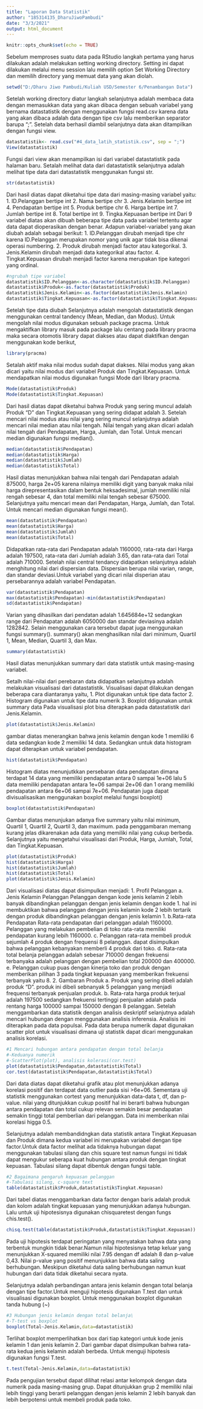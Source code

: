 ---
title: "Laporan Data Statistik"
author: "185314135_DharuJiwoPambudi"
date: "3/3/2021"
output: html_document
---

```{r setup, include=FALSE}
knitr::opts_chunk$set(echo = TRUE)
```

Sebelum memproses suatu data pada RStudio langkah pertama yang harus dilakukan adalah melakukan setting working directory. Setting ini dapat dilakukan melalui menu session lalu memilih option Set Working Directory dan memilih directory yang memuat data yang akan diolah.
```{r}
setwd("D:/Dharu Jiwo Pambudi/Kuliah USD/Semester 6/Penambangan Data")
```
Setelah working directory diatur langkah selanjutnya adalah membaca data dengan memasukkan data yang akan dibaca dengan sebuah variabel yang bernama datastatistik dengan menggunakan fungsi read.csv karena data yang akan dibaca adalah data dengan tipe csv lalu memberikan separator barupa ";". Setelah data berhasil diambil selanjutnya data akan ditampilkan dengan fungsi view.
```{r}
datastatistik<- read.csv("#4_data_latih_statistik.csv", sep = ";")
View(datastatistik)
```
Fungsi dari view akan menampilkan isi dari variabel datastatistik pada halaman baru. Setalah melihat data dari datastatistik selanjutnya adalah melihat tipe data dari datastatistik menggunakan fungsi str.
```{r}
str(datastatistik)
```
Dari hasil diatas dapat diketahui tipe data dari masing-masing variabel yaitu:
1. ID.Pelanggan bertipe int
2. Nama bertipe chr
3. Jenis.Kelamin bertipe int
4. Pendapatan bertipe int
5. Produk bertipe chr
6. Harga bertipe int
7. Jumlah bertipe int
8. Total bertipe int
9. Tingka.Kepuasan bertipe int
Dari 9 variabel diatas akan dibuah beberapa tipe data pada variabel tertentu agar data dapat dioperasikan dengan benar. Adapun variabel-variabel yang akan diubah adalah sebagai berikut:
1. ID.Pelanggan dirubah menjadi tipe chr karena ID.Pelanggan merupakan nomor yang unik agar tidak bisa dikenai operasi numbering.
2. Produk dirubah menjadi factor atau kategorikal.
3. Jenis.Kelamin dirubah menjadi data kategorikal atau factor.
4. Tingkat.Kepuasan dirubah menjadi factor karena merupakan tipe kategori yang ordinal.
```{r}
#ngrubah tipe variabel
datastatistik$ID.Pelanggan<-as.character(datastatistik$ID.Pelanggan)
datastatistik$Produk<-as.factor(datastatistik$Produk)
datastatistik$Jenis.Kelamin<-as.factor(datastatistik$Jenis.Kelamin)
datastatistik$Tingkat.Kepuasan<-as.factor(datastatistik$Tingkat.Kepuasan)

```
Setelah tipe data diubah Selanjutnya adalah mengolah datastatistik dengan menggunakan central tandency (Mean, Median, dan Modus). Untuk mengolah nilai modus digunakan sebuah package pracma. Untuk mengaktifkan library masuk pada package lalu centang pada library pracma maka secara otomotis library dapat diakses atau dapat diaktifkan dengan menggunakan kode berikut,
```{r}
library(pracma)
```
Setalah aktif maka nilai modus sudah dapat diakses. Nilai modus yang akan dicari yaitu nilai modus dari variabel Produk dan Tingkat.Kepuasan. Untuk mendapatkan nilai modus digunakan fungsi Mode dari library pracma.
```{r}
Mode(datastatistik$Produk)
Mode(datastatistik$Tingkat.Kepuasan)
```

Dari hasil diatas dapat diketahui bahwa Produk yang sering muncul adalah Produk "D" dan Tingkat.Kepuasan yang sering didapat adalah 3. Setelah mencari nilai modus atau nilai yang sering muncul selanjutnya adalah mencari nilai median atau nilai tengah. Nilai tengah yang akan dicari adalah nilai tengah dari Pendapatan, Harga, Jumlah, dan Total. Untuk mencari median digunakan fungsi median().

```{r}
median(datastatistik$Pendapatan)
median(datastatistik$Harga)
median(datastatistik$Jumlah)
median(datastatistik$Total)
```

Hasil diatas menunjukkan bahwa nilai tengah dari Pendapatan adalah 875000, harga 2e+05 karena nilainya memiliki digit yang banyak maka nilai harga direpresentasikan dalam bentuk heksadesimal, jumlah memiliki nilai rengah sebesar 4, dan total memiliki nilai tengah sebesar 675000. Selanjutnya yaitu mencari mean dari Pendapatan, Harga, Jumlah, dan Total. Untuk mencari median digunakan fungsi mean().

```{r}
mean(datastatistik$Pendapatan)
mean(datastatistik$Harga)
mean(datastatistik$Jumlah)
mean(datastatistik$Total)
```
Didapatkan rata-rata dari Pendapatan adalah 1160000, rata-rata dari Harga adalah 197500, rata-rata dari Jumlah adalah 3.65, dan rata-rata dari Total adalah 710000. Setelah nilai central tendancy didapatkan selanjutnya adalah menghitung nilai dari dispersian data. Dispersian berupa nilai varian, range, dan standar deviasi.Untuk variabel yang dicari nilai disperian atau persebarannya adalah variabel Pendapatan.

```{r}
var(datastatistik$Pendapatan)
max(datastatistik$Pendapatan)-min(datastatistik$Pendapatan)
sd(datastatistik$Pendapatan)
```
Varian yang dihasilkan dari pendatan adalah 1.645684e+12 sedangkan range dari Pendapatan adalah 6050000 dan standar deviasinya adalah 1282842. Selain menggunakan cara tersebut dapat juga menggunakan fungsi summary(). summary() akan menghasilkan nilai dari minimum, Quartil 1, Mean, Median, Quartil 3, dan Max.
```{r}
summary(datastatistik)
```
Hasil diatas menunjukkan summary dari data statistik untuk masing-masing variabel.


Setalh nilai-nilai dari perebaran data didapatkan selanjutnya adalah melakukan visualisasi dari datastatistik. Visualisasi dapat dilakukan dengan beberapa cara diantaranya yaitu,
1. Plot digunakan untuk tipe data factor
2. Histogram digunakan untuk tipe data numerik
3. Boxplot ddigunakan untuk summary data
Pada visualisasi plot bisa diterapkan pada datastatistik dari Jenis.Kelamin.
```{r}
plot(datastatistik$Jenis.Kelamin)
```

gambar diatas menerangkan bahwa jenis kelamin dengan kode 1 memiliki 6 data sedangkan kode 2 memiliki 14 data. Sedangkan untuk data histogram dapat diterapkan untuk variabel pendapatan.
```{r}
hist(datastatistik$Pendapatan)
```
Histogram diatas menunjutkkan persebaran data pendapatan dimana terdapat 14 data yang memiliki pendapatan antara 0 sampai 1e+06 lalu 5 data memiliki pendapatan antara 1e+06 sampai 2e+06 dan 1 orang memiliki pendapatan antara 6e+06 sampai 7e+06. Pendapatan juga dapat divisualisasikan menggunakan boxplot melalui fungsi boxplot()
```{r}
boxplot(datastatistik$Pendapatan)
```

Gambar diatas menunjukan adanya five summary yaitu nilai minimum, Quartil 1, Quartil 2, Quartil 3, dan maximum. pada penggambaran memang kurang jelas dikarenakan ada data yang memiliki nilai yang cukup berbeda.
Selanjutnya yaitu mengetahui visualisasi dari Produk, Harga, Jumlah, Total, dan Tingkat.Kepuasan.
```{r}
plot(datastatistik$Produk)
hist(datastatistik$Harga)
hist(datastatistik$Jumlah)
hist(datastatistik$Total)
plot(datastatistik$Jenis.Kelamin)
```
Dari visualisasi diatas dapat disimpulkan menjadi:
1. Profil Pelanggan
 a. Jenis Kelamin Pelanggan
 Pelanggan dengan kode jenis kelamin 2 lebih banyak dibandingkan pelanggan dengan jenis kelamin dengan kode 1. hal ini membuktikan bahwa pelanggan dengan jenis kelamin kode 2 lebih tertarik dengan produk dibandingkan pelanggan dengan jenis kelamin 1.
 b.Rata-rata Pendapatan
 Rata-rata pendapatan dari pelanggan adalah 1160000. Pelanggan yang melakukan pembelian di toko rata-rata memiliki pendapatan kurang lebih 1160000.
 c. Pelanggan rata-rata membeli produk sejumlah 4 produk dengan frequensi 8 pelanggan. dapat disimpulkan bahwa pelanggan kebanyakan memberli 4 produk dari toko.
 d. Rata-rata total belanja pelanggan adalah sebesar 710000 dengan frekuensi terbanyaka adalah pelanggan dengan pembelian total 200000 dan 400000.
 e. Pelanggan cukup puas dengan kinerja toko dan produk dengan memberikan pilihan 3 pada tingkat kepuasan yang memberikan frekuensi terbanyak yaitu 8. 
2. Gambaran Produk
  a. Produk yang sering dibeli adalah produk "D". produk ini dibeli sebnanyak 5 pelanggan yang menjadi frequensi terbanyak penjualan produk.
  b. Rata-rata harga produk terjual adalah 197500 sedangkan frekuensi tertinggi penjualan adalah pada rentang harga 100000 sampai 150000 dengan 8 pelanggan.
Setelah menggambarkan data statistik dengan analisis deskriptif selanjutnya adalah mencari hubungan dengan menggunakan analisis inferensia. Analisis ini diterapkan pada data populsai. Pada data berupa numerik dapat digunakan scatter plot untuk visualisasi dimana uji statistik dapat dicari menggunakan analisis korelasi.
```{r}
#1 Mencari hubungan antara pendapatan dengan total belanja
#-Keduanya numerik 
#-ScatterPlot(plot), analisis kolerasi(cor.test)
plot(datastatistik$Pendapatan,datastatistik$Total)
cor.test(datastatistik$Pendapatan,datastatistik$Total)
```

Dari data diatas dapat diketahui grafik atau plot menunjukkan adanya korelasi positif dan terdapat data outlier pada sisi >6e+06. Sementara uji statistik menggunakan cortest yang menunjukkan data-data t, df, dan p-value. nilai yang ditunjukkan cukup positif hal ini berarti bahwa hubungan antara pendapatan dan total cukup relevan semakin besar pendapatan semakin tinggi total pemberlian dari pelanggan. Data ini memberikan nilai korelasi higga 0.5.

Selanjutnya adalah membandidngkan data statistik antara Tingkat.Kepuasan dan Produk dimana kedua variabel ini merupakan variabel dengan tipe factor.Untuk data factor melihat ada tidaknya hubungan dapat menggunakan tabulasi silang dan chis square test namun fungsi ini tidak dapat mengukur seberapa kuat hubungan antara produk dengan tingkat kepuasan.
Tabulasi silang dapat dibentuk dengan fungsi table.
```{r}
#2 Bagaimana pengaruh kepuasan pelanggan
#-Tabulasi silang, c-square text
table(datastatistik$Produk,datastatistik$Tingkat.Kepuasan)
```
Dari tabel diatas menggambarkan data factor dengan baris adalah produk dan kolom adalah tingkat kepuasan yang menunjukkan adanya hubungan. Lalu untuk uji hipotesisnya digunakan chisquaretest dengan fungs chis.test().
```{r}
chisq.test(table(datastatistik$Produk,datastatistik$Tingkat.Kepuasan))
```
Pada uji hipotesis terdapat peringatan yang menyatakan bahwa data yang terbentuk mungkin tidak benar.Namun nilai hipotesisnya tetap keluar yang menunjukkan X-squared memiliki nilai 7.95 dengan df adalah 8 dan p-value 0,43. Nilai p-value yang positif menunjukkan bahwa data saling berhubungan. Meskipun diketahui data saling berhubungan namun kuat hubungan dari data tidak diketahui secara nyata.

Selanjutnya adalah perbandingan antara jenis kelamin dengan total belanja dengan tipe factor.Untuk menguji hipotesis digunakan T.test dan untuk visualisasi digunakan boxplot. Untuk menggunakan boxplot digunakan tanda hubung (~)
```{r}
#3 Hubungan jenis kelamin dengan total belanja\
#-T-test vs boxplot
boxplot(Total~Jenis.Kelamin,data=datastatistik)
```
Terlihat boxplot memperlihatkan box dari tiap kategori untuk kode jenis kelamin 1 dan jenis kelamin  2. Dari gambar dapat disimpulkan bahwa rata-rata kedua jenis kelamin adalah berbeda. Untuk menguji hipotesis digunakan fungsi T.test.
```{r}
t.test(Total~Jenis.Kelamin,data=datastatistik)
```

Pada pengujian tersebut dapat dilihat relasi antar kelompok dengan data numerik pada masing-masing grup. Dapat ditunjukkan grup 2 memiliki nilai lebih tinggi yang berarti pelanggan dengan jenis kelamin 2 lebih banyak dan lebih berpotensi untuk membeli produk pada toko.